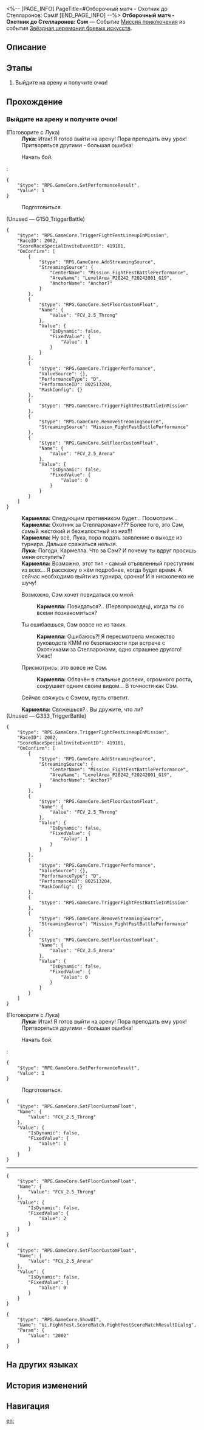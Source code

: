 <%-- [PAGE_INFO]
PageTitle=#Отборочный матч - Охотник до Стелларонов: Сэм#
[END_PAGE_INFO] --%>
{{Дополнить|Диалоги.}}
{{Миссия Инфобокс
|id              = 8025132
|Название        = 
|Изображение     = Миссия Отборочный матч - Охотник до Стелларонов Сэм.png
|Тип             = Миссия приключения
|Событие         = Звёздная церемония боевых искусств
|Глава           = Звёздная церемония боевых искусств
|Условия         = 
|Персонажи       = Кармелла; Лука; Первопроходец
|СтартЛокация    = [[Лофу Сяньчжоу]] — [[«Рассекатель небес»]]
|Мир             = Лофу Сяньчжоу
|Предыдущая      = 
|Следующая       = Хотя аплодисменты стихли IV
|Награды         = Значок церемонии*5
}}
'''Отборочный матч - Охотник до Стелларонов: Сэм''' — Событие [[Миссия приключения]] из события [[Звёздная церемония боевых искусств]].

==Описание==
{{Описание|<!--официальное описание из Перекрёстка судеб-->}}

==Этапы==
# Выйдите на арену и получите очки!

==Прохождение==
{{Дополнить}}
===Выйдите на арену и получите очки!===
{{Описание миссии|тип=Миссия приключения|локация=«Рассекатель небес»|Правила отборочного матча просты: победите противника и заработайте очки.<br />Участнику Луке нужно сделать всего три вещи: победить, победить и победить!}}
{{Диалог Начало}}

;(Поговорите с Лука)
:'''Лука:''' Итак! Я готов выйти на арену! Пора преподать ему урок! Притворяться другими - большая ошибка!
:{{Диалог|Стрелка}} Начать бой.
:<pre>{
	"$type": "RPG.GameCore.SetPerformanceResult",
	"Value": 1
}</pre>
:{{Диалог|Выход}} Подготовиться.

;(Unused &mdash; G150_TriggerBattle)
<pre>{
	"$type": "RPG.GameCore.TriggerFightFestLineupInMission",
	"RaceID": 2002,
	"ScoreRaceSpecialInviteEventID": 419101,
	"OnConfirm": [
		{
			"$type": "RPG.GameCore.AddStreamingSource",
			"StreamingSource": {
				"CenterName": "Mission_FightFestBattlePerformance",
				"AreaName": "LevelArea_P20242_F20242001_G19",
				"AnchorName": "Anchor7"
			}
		},
		{
			"$type": "RPG.GameCore.SetFloorCustomFloat",
			"Name": {
				"Value": "FCV_2.5_Throng"
			},
			"Value": {
				"IsDynamic": false,
				"FixedValue": {
					"Value": 1
				}
			}
		},
		{
			"$type": "RPG.GameCore.TriggerPerformance",
			"ValueSource": {},
			"PerformanceType": "D",
			"PerformanceID": 802513204,
			"MaskConfig": {}
		},
		{
			"$type": "RPG.GameCore.TriggerFightFestBattleInMission"
		},
		{
			"$type": "RPG.GameCore.RemoveStreamingSource",
			"StreamingSource": "Mission_FightFestBattlePerformance"
		},
		{
			"$type": "RPG.GameCore.SetFloorCustomFloat",
			"Name": {
				"Value": "FCV_2.5_Arena"
			},
			"Value": {
				"IsDynamic": false,
				"FixedValue": {
					"Value": 0
				}
			}
		}
	]
}</pre>
:'''Кармелла:''' Следующим противником будет... Посмотрим...
:'''Кармелла:''' Охотник за Стелларонами??? Более того, это Сэм, самый жестокий и безжалостный из них!!!
:'''Кармелла:''' Ну всё, Лука, пора подать заявление о выходе из турнира. Дальше сражаться нельзя.
:'''Лука:''' Погоди, Кармелла. Что за Сэм? И почему ты вдруг просишь меня отступить?
:'''Кармелла:''' Возможно, этот тип - самый отъявленный преступник из всех... Я расскажу о нём подробнее, когда будет время. А сейчас необходимо выйти из турнира, срочно! И я нисколечко не шучу!
:{{Диалог|Стрелка}} Возможно, Сэм хочет повидаться со мной.
::'''Кармелла:''' Повидаться?.. (Первопроходец), когда ты {{MC|ж=успела|м=успел}} со всеми познакомиться?
:{{Диалог|Стрелка}} Ты ошибаешься, Сэм вовсе не из таких.
::'''Кармелла:''' Ошибаюсь?! Я пересмотрела множество руководств КММ по безопасности при встрече с Охотниками за Стелларонами, одно страшнее другого! Ужас!
:{{Диалог|Стрелка}} Присмотрись: это вовсе не Сэм.
::'''Кармелла:''' Облачён в стальные доспехи, огромного роста, сокрушает одним своим видом... В точности как Сэм.
:{{tx}}
:{{Диалог|Стрелка}} Сейчас свяжусь с Сэмом, пусть ответит.
:'''Кармелла:''' Свяжешься?.. Вы дружите, что ли?
:{{tx}}
;(Unused &mdash; G333_TriggerBattle)
<pre>{
	"$type": "RPG.GameCore.TriggerFightFestLineupInMission",
	"RaceID": 2002,
	"ScoreRaceSpecialInviteEventID": 419101,
	"OnConfirm": [
		{
			"$type": "RPG.GameCore.AddStreamingSource",
			"StreamingSource": {
				"CenterName": "Mission_FightFestBattlePerformance",
				"AreaName": "LevelArea_P20242_F20242001_G19",
				"AnchorName": "Anchor7"
			}
		},
		{
			"$type": "RPG.GameCore.SetFloorCustomFloat",
			"Name": {
				"Value": "FCV_2.5_Throng"
			},
			"Value": {
				"IsDynamic": false,
				"FixedValue": {
					"Value": 1
				}
			}
		},
		{
			"$type": "RPG.GameCore.TriggerPerformance",
			"ValueSource": {},
			"PerformanceType": "D",
			"PerformanceID": 802513204,
			"MaskConfig": {}
		},
		{
			"$type": "RPG.GameCore.TriggerFightFestBattleInMission"
		},
		{
			"$type": "RPG.GameCore.RemoveStreamingSource",
			"StreamingSource": "Mission_FightFestBattlePerformance"
		},
		{
			"$type": "RPG.GameCore.SetFloorCustomFloat",
			"Name": {
				"Value": "FCV_2.5_Arena"
			},
			"Value": {
				"IsDynamic": false,
				"FixedValue": {
					"Value": 0
				}
			}
		}
	]
}</pre>

;(Поговорите с Лука)
:'''Лука:''' Итак! Я готов выйти на арену! Пора преподать ему урок! Притворяться другими - большая ошибка!
:{{Диалог|Стрелка}} Начать бой.
:<pre>{
	"$type": "RPG.GameCore.SetPerformanceResult",
	"Value": 1
}</pre>
:{{Диалог|Выход}} Подготовиться.

<pre>{
	"$type": "RPG.GameCore.SetFloorCustomFloat",
	"Name": {
		"Value": "FCV_2.5_Throng"
	},
	"Value": {
		"IsDynamic": false,
		"FixedValue": {
			"Value": 1
		}
	}
}</pre>
----
:{{tx}}
<pre>{
	"$type": "RPG.GameCore.SetFloorCustomFloat",
	"Name": {
		"Value": "FCV_2.5_Throng"
	},
	"Value": {
		"IsDynamic": false,
		"FixedValue": {
			"Value": 2
		}
	}
}</pre>
<pre>{
	"$type": "RPG.GameCore.SetFloorCustomFloat",
	"Name": {
		"Value": "FCV_2.5_Arena"
	},
	"Value": {
		"IsDynamic": false,
		"FixedValue": {
			"Value": 0
		}
	}
}</pre>
<pre>{
	"$type": "RPG.GameCore.ShowUI",
	"Name": "Ui.FightFest.ScoreMatch.FightFestScoreMatchResultDialog",
	"Param": {
		"Value": "2002"
	}
}</pre>
{{Диалог Конец}}

==На других языках==
{{На других языках
|en   = Knockout Match: Stellaron Hunter SAM
|zhs  = 叩关赛•「星河猎手•萨姆」
|zht  = 叩關賽•「星核獵手•薩姆」
|ja   = 予選・「星核ハンター・サム」
|ko   = 예선전•「스뗄라론 헌터•샘」
|es   = Combate de cualificación: Cazadores de Estelaron &vert; Sam
|fr   = Match de qualification&nbsp;: SAM, le Chasseur de Stellaron
|ru   = Отборочный матч - Охотник до Стелларонов: Сэм
|th   = รอบคัดเลือก: นักล่า Stellaron - SAM
|vi   = Giải Đấu Loại: Thợ Săn Stellaron SAM
|de   = Qualifikationskampf: Stellaron-Jäger Sam
|id   = Pertandingan Knockout: "Stellaron Hunter: SAM"
|pt   = Partida Eliminatória: Caçador de Stellaron SAM
}}

==История изменений==
{{История изменений|3.5}}

==Навигация==
{{Миссия приключения Навбокс|Глава }}

[[en:]]
